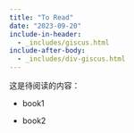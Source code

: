 ```yaml
---
title: "To Read"
date: "2023-09-20"
include-in-header:
  - _includes/giscus.html
include-after-body:
  - _includes/div-giscus.html
---
```


这是待阅读的内容：

- book1

- book2

